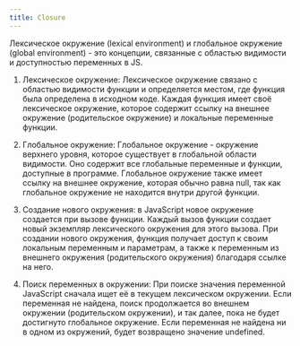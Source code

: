 ```yaml
---
title: Closure
---
```


Лексическое окружение (lexical environment) и глобальное окружение (global environment) - это концепции, связанные с областью видимости и доступностью переменных в JS.

1. Лексическое окружение: Лексическое окружение связано с областью видимости функции и определяется местом, где функция была определена в исходном коде. Каждая функция имеет своё лексическое окружение, которое содержит ссылку на внешнее окружение (родительское окружение) и локальные переменные функции.

2. Глобальное окружение: Глобальное окружение - окружение верхнего уровня, которое существует в глобальной области видимости. Оно содержит все глобальные переменные и функции, доступные в программе. Глобальное окружение также имеет ссылку на внешнее окружение, которая обычно равна null, так как глобальное окружение не находится внутри другой функции.

3. Создание нового окружения: в JavaScript новое окружение создается при вызове функции. Каждый вызов функции создает новый экземпляр лексического окружения для этого вызова. При создании нового окружения, функция получает доступ к своим локальным переменным и параметрам, а также к переменным из внешнего окружения (родительского окружения) благодаря ссылке на него.

4. Поиск переменных в окружении: При поиске значения переменной JavaScript сначала ищет её в текущем лексическом окружении. Если переменная не найдена, поиск продолжается во внешнем окружении (родительском окружении), и так далее, пока не будет достигнуто глобальное окружение. Если переменная не найдена ни в одном из окружений, будет возвращено значение undefined.
